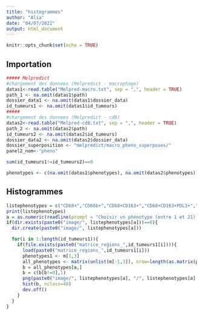 ---
title: "histogrammes"
author: "Alia"
date: "04/07/2022"
output: html_document
---

```{r setup, include=FALSE}
knitr::opts_chunk$set(echo = TRUE)
```

## Importation

```{r cars}
##### Melpredict
#chargement des donnees (Melpredict - macrophage)
datas1<-read.table("Melpred-macro.txt", sep = ",", header = TRUE)
path_1 <- na.omit(datas1$path)
dossier_data1 <- na.omit(datas1$dossier_data)
id_tumeurs1 <- na.omit(datas1$id_tumeurs)
#####
#chargement des donnees (Melpredict - cd8)
datas2<-read.table("Melpred-cd8.txt", sep = ",", header = TRUE)
path_2 <- na.omit(datas2$path)
id_tumeurs2 <- na.omit(datas2$id_tumeurs)
dossier_data2 <- na.omit(datas2$dossier_data)
dossier_superposition <- "melpredict/macro_pheno_superposes/"
panel2_nom<-"pheno"

sum(id_tumeurs1!=id_tumeurs2)==0

phenotypes <- c(na.omit(datas1$phenotypes), na.omit(datas2$phenotypes))

```


## Histogrammes

```{r pressure}
listephenotypes = c("CD68+","CD66b+","CD68+CD163+","CD68+CD163+PDL1+","CD68+CD163+pSTAT1+","CD68+PDL1+","CD68+pSTAT1+","CD68+pSTAT1+PDL1+","DAPI+","Sox10+","Sox10+PDL1+","SOX10+","SOX10+Ki67+","SOX10+ZEB1+","CD8+","CD8+PD1+","CD8+Ki67+","CD8+PD1+Ki67+","CD4+","CD4+PD1+","CD4+Ki67+")
print(listephenotypes)
a = as.numeric(readline(prompt = "Choisir un phénotype (entre 1 et 21) : "))
if(dir.exists(paste0("image/", listephenotypes[a]))==0){
  dir.create(paste0("image/", listephenotypes[a]))

  for(i in 1:length(id_tumeurs1)){
    if(file.exists(paste0("matrice_regions_",id_tumeurs1[i]))){
      load(paste0("matrice_regions_",id_tumeurs1[i]))
      phenotypes1 <- m[1,3]
      all_phenotypes <- matrix(unlist(m[-1,3]), nrow=length(as.matrix(phenotypes))+1)#le +1 correspond a la case panel_present
      b = all_phenotypes[a,]
      b = c(b[b!=0],1)
      png(paste0("image/", listephenotypes[a], "/", listephenotypes[a], id_tumeurs1[i], ".png"))
      hist(b, nclass=40)
      dev.off()
    }
  }
}
```



